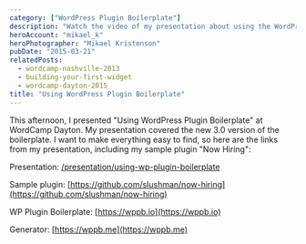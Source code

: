 ```yaml
---
category: ["WordPress Plugin Boilerplate"]
description: "Watch the video of my presentation about using the WordPress Plugin Boilerplate, get the slides, and follow along with the code samples."
heroAccount: "mikael_k"
heroPhotographer: "Mikael Kristenson"
pubDate: "2015-03-21"
relatedPosts:
  - wordcamp-nashville-2013
  - building-your-first-widget
  - wordcamp-dayton-2015
title: "Using WordPress Plugin Boilerplate"
---
```


This afternoon, I presented "Using WordPress Plugin Boilerplate" at WordCamp Dayton. My presentation covered the new 3.0 version of the boilerplate. I want to make everything easy to find, so here are the links from my presentation, including my sample plugin "Now Hiring":

Presentation: [/presentation/using-wp-plugin-boilerplate](/presentations/using-wp-plugin-boilerplate)

Sample plugin: [https://github.com/slushman/now-hiring](https://github.com/slushman/now-hiring)

WP Plugin Boilerplate: [https://wppb.io](https://wppb.io)

Generator: [https://wppb.me](https://wppb.me)
